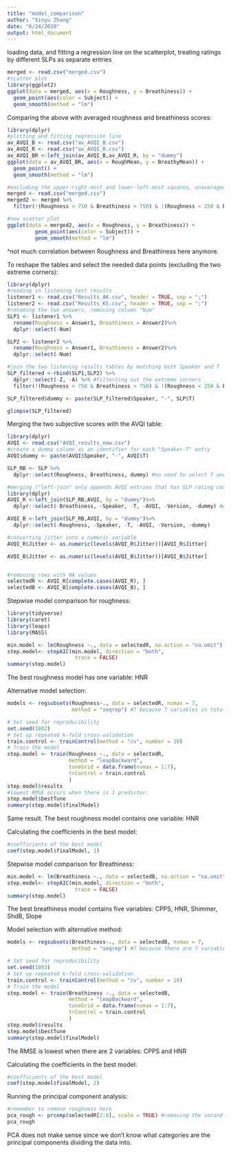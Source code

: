 ```yaml
---
title: "model_comparison"
author: "Xinyu Zhang"
date: "6/24/2020"
output: html_document
---
```

loading data, and fitting a regression line on the scatterplot, treating ratings by different SLPs as separate entries
```r
merged <- read.csv("merged.csv")
#scatter plot
library(ggplot2)
ggplot(data = merged, aes(x = Roughness, y = Breathiness)) + 
  geom_point(aes(color = Subject)) +
  geom_smooth(method = "lm")
```

Comparing the above with averaged roughness and breathiness scores:
```r
library(dplyr)
#plotting and fitting regression line
av_AVQI_B <- read.csv("av_AVQI_B.csv")
av_AVQI_R <- read.csv("av_AVQI_R.csv")
av_AVQI_BR <-left_join(av_AVQI_B,av_AVQI_R, by = "dummy")
ggplot(data = av_AVQI_BR, aes(x = RoughMean, y = BreathyMean)) + 
  geom_point() +
  geom_smooth(method = "lm")
```


```r
#excluding the upper-right-most and lower-left-most squares, unaveraged
merged <- read.csv("merged.csv")
merged2 <- merged %>% 
  filter(!(Roughness > 750 & Breathiness > 750) & !(Roughness < 250 & Breathiness <250))

#new scatter plot
ggplot(data = merged2, aes(x = Roughness, y = Breathiness)) +
         geom_point(aes(color = Subject)) +
         geom_smooth(method = "lm")
```

^not much correlation between Roughness and Breathiness here anymore.

To reshape the tables and select the needed data points (excluding the two extreme corners):
```r
library(dplyr)
#reading in listening test results
listener1 <- read.csv("Results_AK.csv", header = TRUE, sep = ";")
listener2 <- read.csv("Results_KS.csv", header = TRUE, sep = ";")
#renaming the two answers, removing column "Num"
SLP1 <- listener1 %>%
  rename(Roughness = Answer1, Breathiness = Answer2)%>%
  dplyr::select(-Num)

SLP2 <- listener2 %>%
  rename(Roughness = Answer1, Breathiness = Answer2)%>%
  dplyr::select(-Num)

#join the two listening results tables by matching both Speaker and T
SLP_filtered <-rbind(SLP1,SLP2) %>% 
  dplyr::select(-Z, -A) %>% #filterting out the extreme corners
  filter(!(Roughness > 750 & Breathiness > 750) & !(Roughness < 250 & Breathiness <250))

SLP_filtered$dummy <- paste(SLP_filtered$Speaker, "-", SLP$T)

glimpse(SLP_filtered)
```

Merging the two subjective scores with the AVQI table:
```r
library(dplyr)
AVQI <- read.csv("AVQI_results_new.csv")
#create a dummy column as an identifier for each "Speaker-T" entry
AVQI$dummy <- paste(AVQI$Speaker, "-", AVQI$T)

SLP_RB <- SLP %>% 
  dplyr::select(Roughness, Breathiness, dummy) #no need to select T and Speaker since they are combined as the identifier column "dummy", and not need to select "Subject" if we want to treat them as separate entries

#merging ("left-join" only appends AVQI entries that has SLP rating correspondents)
library(dplyr)
AVQI_R <-left_join(SLP_RB,AVQI, by = "dummy")%>%
  dplyr::select(-Breathiness, -Speaker, -T, -AVQI, -Version, -dummy) #AVQI version is not relavant here

AVQI_B <-left_join(SLP_RB,AVQI, by = "dummy")%>%
  dplyr::select(-Roughness, -Speaker, -T, -AVQI, -Version, -dummy)

#converting jitter into a numeric variable
AVQI_R$Jitter <- as.numeric(levels(AVQI_R$Jitter))[AVQI_R$Jitter]

AVQI_B$Jitter <- as.numeric(levels(AVQI_B$Jitter))[AVQI_B$Jitter]


#removing rows with NA values
selectedR <- AVQI_R[complete.cases(AVQI_R), ]
selectedB <- AVQI_B[complete.cases(AVQI_B), ]
```

Stepwise model comparison for roughness:
```r
library(tidyverse)
library(caret)
library(leaps)
library(MASS)

min.model <- lm(Roughness ~., data = selectedR, na.action = "na.omit")
step.model<- stepAIC(min.model, direction = "both", 
                      trace = FALSE)
summary(step.model)
```

The best roughness model has one variable: HNR

Alternative model selection:
```r
models <- regsubsets(Roughness~., data = selectedR, nvmax = 7,
                     method = "seqrep") #7 because 7 variables in total

# Set seed for reproducibility
set.seed(1802)
# Set up repeated k-fold cross-validation
train.control <- trainControl(method = "cv", number = 10)
# Train the model
step.model <- train(Roughness ~., data = selectedR,
                    method = "leapBackward", 
                    tuneGrid = data.frame(nvmax = 1:7),
                    trControl = train.control
                    )
step.model$results
#lowest RMSE occurs when there is 1 predictor:
step.model$bestTune
summary(step.model$finalModel)
```

Same result. The best roughness model contains one variable: HNR

Calculating the coefficients in the best model:
```r
#coefficients of the best model
coef(step.model$finalModel, 1)
```

Stepwise model comparison for Breathiness:
```r
min.model <- lm(Breathiness ~., data = selectedB, na.action = "na.omit")
step.model<- stepAIC(min.model, direction = "both", 
                      trace = FALSE)
summary(step.model)
```

The best breathiness model contains five variables: CPPS, HNR, Shimmer, ShdB, Slope 

Model selection with alternative method:
```r
models <- regsubsets(Breathiness~., data = selectedB, nvmax = 7,
                     method = "seqrep") #7 because there are 7 variables in total

# Set seed for reproducibility
set.seed(1803)
# Set up repeated k-fold cross-validation
train.control <- trainControl(method = "cv", number = 10)
# Train the model
step.model <- train(Breathiness ~., data = selectedB,
                    method = "leapBackward", 
                    tuneGrid = data.frame(nvmax = 1:7),
                    trControl = train.control
                    )
step.model$results
step.model$bestTune
summary(step.model$finalModel)
```

The RMSE is lowest when there are 2 variables: CPPS and HNR

Calculating the coefficients in the best model:
```r
#coefficients of the best model
coef(step.model$finalModel, 2)
```

Running the principal component analysis:
```r
#remember to remove roughness here
pca_rough <- prcomp(selectedR[2:8], scale = TRUE) #removing the second column i.e. Breathiness and scale the variables (e.g. roughness is on a wider scale than all the rest of the measurements)
pca_rough
```

PCA does not make sense since we don't know what categories are the principal components dividing the data into.